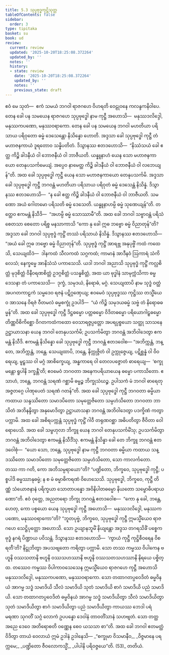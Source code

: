 ```yaml
---
title: 5.3 သုပ္ပဗုဒ္ဓကုဋ္ဌိသုတ္တ
tableOfContents: false
sidebar:
  order: 3
type: tipitaka
basket: su
book: ud
review:
  current: review
  updated: '2025-10-20T18:25:08.372264'
  updated_by: ''
  notes: ''
  history:
  - state: review
    date: '2025-10-20T18:25:08.372264'
    updated_by: ''
    notes: ''
    previous_state: draft
---
```



<DynamicBreadcrumb />


<ReviewStatus review={frontmatter.review} showDetails={true} />

<HypothesisAnnotation frontmatter={frontmatter} />

<Division number="43" book="ud" e="ch" v="18" p="134">

<Paragraph number="363" book="ud">
ဧဝံ မေ သုတံ—  ဧကံ သမယံ ဘဂဝါ ရာဇဂဟေ ဝိဟရတိ ဝေဠုဝနေ ကလန္ဒကနိဝါပေ. တေန ခေါ ပန သမယေန ရာဇဂဟေ သုပ္ပဗုဒ္ဓေါ နာမ ကုဋ္ဌီ အဟောသိ—  မနုဿဒလိဒ္ဒေါ, မနုဿကပဏော, မနုဿဝရာကော. တေန ခေါ ပန သမယေန ဘဂဝါ မဟတိယာ ပရိသာယ ပရိဝုတော ဓမ္မံ ဒေသေန္တော နိသိန္နော ဟောတိ.
</Paragraph>

<Paragraph number="364" book="ud">
အဒ္ဒသာ ခေါ သုပ္ပဗုဒ္ဓေါ ကုဋ္ဌီ တံ မဟာဇနကာယံ ဒူရတောဝ သန္နိပတိတံ. ဒိသွာနဿ ဧတဒဟောသိ—  “နိဿံသယံ ခေါ ဧတ္ထ ကိဉ္စိ ခါဒနီယံ ဝါ ဘောဇနီယံ ဝါ ဘာဇီယတိ. ယန္နူနာဟံ ယေန သော မဟာဇနကာယော တေနုပသင်္ကမေယျံ. အပ္ပေဝ နာမေတ္ထ ကိဉ္စိ ခါဒနီယံ ဝါ ဘောဇနီယံ ဝါ လဘေယျန်”တိ.
</Paragraph>

<Paragraph number="365" book="ud">
အထ ခေါ သုပ္ပဗုဒ္ဓေါ ကုဋ္ဌီ ယေန သော မဟာဇနကာယော တေနုပသင်္ကမိ. အဒ္ဒသာ ခေါ သုပ္ပဗုဒ္ဓေါ ကုဋ္ဌီ ဘဂဝန္တံ မဟတိယာ ပရိသာယ ပရိဝုတံ ဓမ္မံ ဒေသေန္တံ နိသိန္နံ. ဒိသွာနဿ ဧတဒဟောသိ—  “န ခေါ ဧတ္ထ ကိဉ္စိ ခါဒနီယံ ဝါ ဘောဇနီယံ ဝါ ဘာဇီယတိ. သမဏော အယံ ဂေါတမော ပရိသတိ ဓမ္မံ ဒေသေတိ. ယန္နူနာဟမ္ပိ ဓမ္မံ သုဏေယျန်”တိ. တတ္ထေဝ ဧကမန္တံ နိသီဒိ—  “အဟမ္ပိ ဓမ္မံ သောဿာမီ”တိ.
</Paragraph>

<Paragraph number="366" book="ud">
အထ ခေါ ဘဂဝါ သဗ္ဗာဝန္တံ ပရိသံ စေတသာ စေတော ပရိစ္စ မနသာကာသိ “ကော နု ခေါ ဣဓ ဘဗ္ဗော ဓမ္မံ ဝိညာတုန်”တိ? အဒ္ဒသာ ခေါ ဘဂဝါ သုပ္ပဗုဒ္ဓံ ကုဋ္ဌိံ တဿံ ပရိသာယံ နိသိန္နံ. ဒိသွာနဿ ဧတဒဟောသိ—  “အယံ ခေါ ဣဓ ဘဗ္ဗော ဓမ္မံ ဝိညာတုန်”တိ. သုပ္ပဗုဒ္ဓံ ကုဋ္ဌိံ အာရဗ္ဘ အနုပုဗ္ဗိံ ကထံ ကထေသိ, သေယျထိဒံ—  ဒါနကထံ သီလကထံ သဂ္ဂကထံ; ကာမာနံ အာဒီနဝံ ဩကာရံ သံကိလေသံ; နေက္ခမ္မေ အာနိသံသံ ပကာသေသိ. ယဒါ ဘဂဝါ အညာသိ သုပ္ပဗုဒ္ဓံ ကုဋ္ဌိံ ကလ္လစိတ္တံ မုဒုစိတ္တံ ဝိနီဝရဏစိတ္တံ ဥဒဂ္ဂစိတ္တံ ပသန္နစိတ္တံ, အထ ယာ ဗုဒ္ဓါနံ သာမုက္ကံသိကာ ဓမ္မဒေသနာ တံ ပကာသေသိ—  ဒုက္ခံ, သမုဒယံ, နိရောဓံ, မဂ္ဂံ. သေယျထာပိ နာမ သုဒ္ဓံ ဝတ္ထံ အပဂတကာဠကံ သမ္မဒေဝ ရဇနံ ပဋိဂ္ဂဏှေယျ; ဧဝမေဝံ သုပ္ပဗုဒ္ဓဿ ကုဋ္ဌိဿ တသ္မိံယေဝ အာသနေ ဝိရဇံ ဝီတမလံ ဓမ္မစက္ခုံ ဥဒပါဒိ—  “ယံ ကိဉ္စိ သမုဒယဓမ္မံ သဗ္ဗံ တံ နိရောဓဓမ္မန်”တိ.
</Paragraph>

<Paragraph number="367" book="ud">
အထ ခေါ သုပ္ပဗုဒ္ဓေါ ကုဋ္ဌီ ဒိဋ္ဌဓမ္မော ပတ္တဓမ္မော ဝိဒိတဓမ္မော ပရိယောဂါဠှဓမ္မော တိဏ္ဏဝိစိကိစ္ဆော ဝိဂတကထံကထော ဝေသာရဇ္ဇပ္ပတ္တော အပရပ္ပစ္စယော သတ္ထု သာသနေ ဥဋ္ဌာယာသနာ ယေန ဘဂဝါ တေနုပသင်္ကမိ; ဥပသင်္ကမိတွာ ဘဂဝန္တံ အဘိဝါဒေတွာ ဧကမန္တံ နိသီဒိ. ဧကမန္တံ နိသိန္နော ခေါ သုပ္ပဗုဒ္ဓေါ ကုဋ္ဌီ ဘဂဝန္တံ ဧတဒဝေါစ—
</Paragraph>

<Paragraph number="368" book="ud">
“အဘိက္ကန္တံ, ဘန္တေ, အဘိက္ကန္တံ, ဘန္တေ. သေယျထာပိ, ဘန္တေ, နိက္ကုဇ္ဇိတံ ဝါ ဥက္ကုဇ္ဇေယျ, ပဋိစ္ဆန္နံ ဝါ ဝိဝရေယျ, မူဠှဿ ဝါ မဂ္ဂံ အာစိက္ခေယျ, အန္ဓကာရေ ဝါ တေလပဇ္ဇောတံ ဓာရေယျ—  ‘စက္ခုမန္တော ရူပါနိ ဒက္ခန္တီ’တိ; ဧဝမေဝံ ဘဂဝတာ အနေကပရိယာယေန ဓမ္မော ပကာသိတော. ဧသာဟံ, ဘန္တေ, ဘဂဝန္တံ သရဏံ ဂစ္ဆာမိ ဓမ္မဉ္စ ဘိက္ခုသံဃဉ္စ. ဥပါသကံ မံ ဘဂဝါ ဓာရေတု အဇ္ဇတဂ္ဂေ ပါဏုပေတံ သရဏံ ဂတန်”တိ.
</Paragraph>

<Paragraph number="369" book="ud">
အထ ခေါ သုပ္ပဗုဒ္ဓေါ ကုဋ္ဌီ ဘဂဝတာ ဓမ္မိယာ ကထာယ သန္ဒဿိတော သမာဒပိတော သမုတ္တေဇိတော သမ္ပဟံသိတော ဘဂဝတာ ဘာသိတံ အဘိနန္ဒိတွာ အနုမောဒိတွာ ဥဋ္ဌာယာသနာ ဘဂဝန္တံ အဘိဝါဒေတွာ ပဒက္ခိဏံ ကတွာ ပက္ကာမိ. အထ ခေါ အစိရပက္ကန္တံ သုပ္ပဗုဒ္ဓံ ကုဋ္ဌိံ ဂါဝီ တရုဏဝစ္ဆာ အဓိပတိတွာ ဇီဝိတာ ဝေါရောပေသိ.
</Paragraph>

<Paragraph number="370" book="ud">
အထ ခေါ သမ္ဗဟုလာ ဘိက္ခူ ယေန ဘဂဝါ တေနုပသင်္ကမိံသု; ဥပသင်္ကမိတွာ ဘဂဝန္တံ အဘိဝါဒေတွာ ဧကမန္တံ နိသီဒိံသု. ဧကမန္တံ နိသိန္နာ ခေါ တေ ဘိက္ခူ ဘဂဝန္တံ ဧတဒဝေါစုံ—  “ယော သော, ဘန္တေ, သုပ္ပဗုဒ္ဓေါ နာမ ကုဋ္ဌီ ဘဂဝတာ ဓမ္မိယာ ကထာယ သန္ဒဿိတော သမာဒပိတော သမုတ္တေဇိတော သမ္ပဟံသိတော, သော ကာလင်္ကတော. တဿ ကာ ဂတိ, ကော အဘိသမ္ပရာယော”တိ?
</Paragraph>

<Paragraph number="371" book="ud">
“ပဏ္ဍိတော, ဘိက္ခဝေ, သုပ္ပဗုဒ္ဓေါ ကုဋ္ဌီ; ပစ္စပါဒိ ဓမ္မဿာနုဓမ္မံ; န စ မံ ဓမ္မာဓိကရဏံ ဝိဟေသေသိ. သုပ္ပဗုဒ္ဓေါ, ဘိက္ခဝေ, ကုဋ္ဌီ တိဏ္ဏံ သံယောဇနာနံ ပရိက္ခယာ သောတာပန္နော အဝိနိပါတဓမ္မော နိယတော သမ္ဗောဓိပရာယဏော”တိ.
</Paragraph>

<Paragraph number="372" book="ud">
ဧဝံ ဝုတ္တေ, အညတရော ဘိက္ခု ဘဂဝန္တံ ဧတဒဝေါစ—  “ကော နု ခေါ, ဘန္တေ, ဟေတု, ကော ပစ္စယော ယေန သုပ္ပဗုဒ္ဓေါ ကုဋ္ဌီ အဟောသိ—  မနုဿဒလိဒ္ဒေါ, မနုဿကပဏော, မနုဿဝရာကော”တိ?
</Paragraph>

<Paragraph number="373" book="ud">
“ဘူတပုဗ္ဗံ, ဘိက္ခဝေ, သုပ္ပဗုဒ္ဓေါ ကုဋ္ဌီ ဣမသ္မိံယေဝ ရာဇဂဟေ သေဋ္ဌိပုတ္တော အဟောသိ. သော ဥယျာနဘူမိံ နိယျန္တော အဒ္ဒသ တဂရသိခိံ ပစ္စေကဗုဒ္ဓံ နဂရံ ပိဏ္ဍာယ ပဝိသန္တံ. ဒိသွာနဿ ဧတဒဟောသိ—  ‘ကွာယံ ကုဋ္ဌီ ကုဋ္ဌိစီဝရေန ဝိစရတီ’တိ? နိဋ္ဌုဘိတွာ အပသဗျတော ကရိတွာ ပက္ကာမိ. သော တဿ ကမ္မဿ ဝိပါကေန ဗဟူနိ ဝဿသတာနိ ဗဟူနိ ဝဿသဟဿာနိ ဗဟူနိ ဝဿသတသဟဿာနိ နိရယေ ပစ္စိတ္ထ. တဿေဝ ကမ္မဿ ဝိပါကာဝသေသေန ဣမသ္မိံယေဝ ရာဇဂဟေ ကုဋ္ဌီ အဟောသိ မနုဿဒလိဒ္ဒေါ, မနုဿကပဏော, မနုဿဝရာကော. သော တထာဂတပ္ပဝေဒိတံ ဓမ္မဝိနယံ အာဂမ္မ သဒ္ဓံ သမာဒိယိ သီလံ သမာဒိယိ သုတံ သမာဒိယိ စာဂံ သမာဒိယိ ပညံ သမာဒိယိ. သော တထာဂတပ္ပဝေဒိတံ ဓမ္မဝိနယံ အာဂမ္မ သဒ္ဓံ သမာဒိယိတွာ သီလံ သမာဒိယိတွာ သုတံ သမာဒိယိတွာ စာဂံ သမာဒိယိတွာ ပညံ သမာဒိယိတွာ ကာယဿ ဘေဒါ ပရံ မရဏာ သုဂတိံ သဂ္ဂံ လောကံ ဥပပန္နော ဒေဝါနံ တာဝတိံသာနံ သဟဗျတံ. သော တတ္ထ အညေ ဒေဝေ အတိရောစတိ ဝဏ္ဏေန စေဝ ယသသာ စာ”တိ.
</Paragraph>

<Paragraph number="374" book="ud">
အထ ခေါ ဘဂဝါ ဧတမတ္ထံ ဝိဒိတွာ တာယံ ဝေလာယံ ဣမံ ဥဒါနံ ဥဒါနေသိ—
</Paragraph>

<Paragraph number="375" type="verses" book="ud">
_“စက္ခုမာ ဝိသမာနီဝ,_  
_ဝိဇ္ဇမာနေ ပရက္ကမေ;_  
_ပဏ္ဍိတော ဇီဝလောကသ္မိံ,_  
_ပါပါနိ ပရိဝဇ္ဇယေ”တိ. (53)_  


</Paragraph>
</Division>

<Paragraph number="376" type="center" book="ud">
တတိယံ.
</Paragraph>